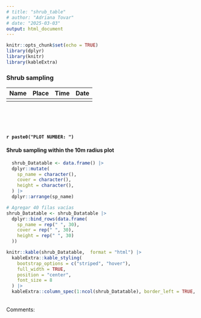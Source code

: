 ```yaml
---
# title: "shrub_table"
# author: "Adriana Tovar"
# date: "2025-03-03"
output: html_document
---
```


```r
knitr::opts_chunk$set(echo = TRUE)
library(dplyr)
library(knitr)
library(kableExtra)
```


### Shrub sampling

|  Name   |  Place    | Time | Date  |
|---------|-----------|------|-------|
|         |           |      |       |

<br>
<br>
<br>


#### `r paste0("PLOT NUMBER: ")`

#### Shrub sampling within the 10m radius plot 

```r

  shrub_Datatable <- data.frame() |>
  dplyr::mutate(
    sp_name = character(),
    cover = character(),
    height = character(),
  ) |>
  dplyr::arrange(sp_name) 

# Agregar 40 filas vacías
shrub_Datatable <- shrub_Datatable |>
  dplyr::bind_rows(data.frame(
    sp_name = rep(" ", 30),
    cover = rep(" ", 30),
    height = rep(" ", 30)
  ))


```



```r
knitr::kable(shrub_Datatable,  format = "html") |> 
  kableExtra::kable_styling(
    bootstrap_options = c("striped", "hover"),
    full_width = TRUE,
    position = "center",
    font_size = 8
  ) |> 
  kableExtra::column_spec(1:ncol(shrub_Datatable), border_left = TRUE, border_right = TRUE)
```
<br>
Comments:
<br>